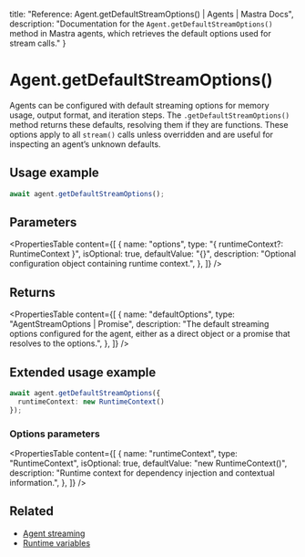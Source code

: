   title: "Reference: Agent.getDefaultStreamOptions() | Agents | Mastra Docs",
  description: "Documentation for the `Agent.getDefaultStreamOptions()` method in Mastra agents, which retrieves the default options used for stream calls."
}

# Agent.getDefaultStreamOptions()

Agents can be configured with default streaming options for memory usage, output format, and iteration steps. The `.getDefaultStreamOptions()` method returns these defaults, resolving them if they are functions. These options apply to all `stream()` calls unless overridden and are useful for inspecting an agent’s unknown defaults.

## Usage example

```typescript copy
await agent.getDefaultStreamOptions();
```

## Parameters

<PropertiesTable
  content={[
    {
      name: "options",
      type: "{ runtimeContext?: RuntimeContext }",
      isOptional: true,
      defaultValue: "{}",
      description: "Optional configuration object containing runtime context.",
    },
  ]}
/>

## Returns

<PropertiesTable
  content={[
    {
      name: "defaultOptions",
      type: "AgentStreamOptions | Promise<AgentStreamOptions>",
      description: "The default streaming options configured for the agent, either as a direct object or a promise that resolves to the options.",
    },
  ]}
/>

## Extended usage example

```typescript copy
await agent.getDefaultStreamOptions({
  runtimeContext: new RuntimeContext()
});
```

### Options parameters

<PropertiesTable
  content={[
    {
      name: "runtimeContext",
      type: "RuntimeContext",
      isOptional: true,
      defaultValue: "new RuntimeContext()",
      description: "Runtime context for dependency injection and contextual information.",
    },
  ]}
/>

## Related

- [Agent streaming](../../docs/agents/streaming.mdx)
- [Runtime variables](../../docs/agents/runtime-variables.mdx)